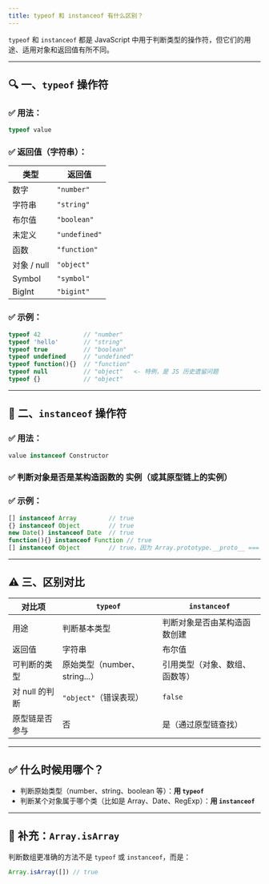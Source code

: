```yaml
---
title: typeof 和 instanceof 有什么区别？
---
```


`typeof` 和 `instanceof` 都是 JavaScript 中用于判断类型的操作符，但它们的用途、适用对象和返回值有所不同。

---

## 🔍 一、`typeof` 操作符

### ✅ 用法：

```js
typeof value
```

### ✅ 返回值（字符串）：

| 类型        | 返回值           |
| --------- | ------------- |
| 数字        | `"number"`    |
| 字符串       | `"string"`    |
| 布尔值       | `"boolean"`   |
| 未定义       | `"undefined"` |
| 函数        | `"function"`  |
| 对象 / null | `"object"`    |
| Symbol    | `"symbol"`    |
| BigInt    | `"bigint"`    |

### ✅ 示例：

```js
typeof 42            // "number"
typeof 'hello'       // "string"
typeof true          // "boolean"
typeof undefined     // "undefined"
typeof function(){}  // "function"
typeof null          // "object"   <- 特例，是 JS 历史遗留问题
typeof {}            // "object"
```

---

## 🧱 二、`instanceof` 操作符

### ✅ 用法：

```js
value instanceof Constructor
```

### ✅ 判断对象是否是某构造函数的 **实例（或其原型链上的实例）**

### ✅ 示例：

```js
[] instanceof Array         // true
{} instanceof Object        // true
new Date() instanceof Date  // true
function(){} instanceof Function // true
[] instanceof Object        // true，因为 Array.prototype.__proto__ === Object.prototype
```

---

## ⚠️ 三、区别对比

| 对比项        | `typeof`               | `instanceof`    |
| ---------- | ---------------------- | --------------- |
| 用途         | 判断基本类型                 | 判断对象是否由某构造函数创建  |
| 返回值        | 字符串                    | 布尔值             |
| 可判断的类型     | 原始类型（number、string...） | 引用类型（对象、数组、函数等） |
| 对 null 的判断 | `"object"`（错误表现）       | `false`         |
| 原型链是否参与    | 否                      | 是（通过原型链查找）      |

---

## ✅ 什么时候用哪个？

* 判断原始类型（number、string、boolean 等）：**用 `typeof`**
* 判断某个对象属于哪个类（比如是 Array、Date、RegExp）：**用 `instanceof`**

---

## 👀 补充：`Array.isArray`

判断数组更准确的方法不是 `typeof` 或 `instanceof`，而是：

```js
Array.isArray([]) // true
```

